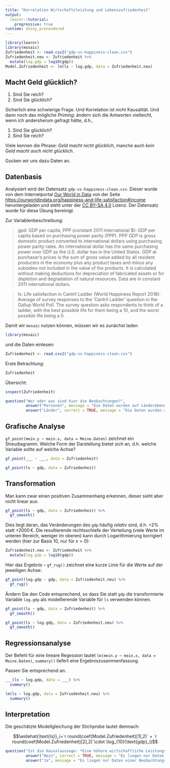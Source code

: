 ```yaml
---
title: "Korrelation Wirtschaftsleistung und Lebenszufriedenheit"
output: 
  learnr::tutorial:
    progressive: true
runtime: shiny_prerendered
---
```


```r
library(learnr)
library(mosaic)
Zufriedenheit <- read.csv2("gdp-vs-happiness-clean.csv")
Zufriedenheit.neu <- Zufriedenheit %>%
  mutate(log.gdp = log10(gdp))
Model.Zufriedenheit <- lm(ls ~ log.gdp, data = Zufriedenheit.neu) 
```

## Macht Geld glücklich?

1. Sind Sie reich? 
2. Sind Sie glücklich?

Sicherlich eine schwierige Frage. Und Korrelation ist nicht Kausalität. Und dann noch das mögliche *Priming*: ändern sich die Antworten vielleicht, wenn ich andersherum gefragt hätte, d.h.,

1. Sind Sie glücklich? 
2. Sind Sie reich?

Viele kennen die Phrase: *Geld macht nicht glücklich*, manche auch *kein Geld macht auch nicht glücklich*. 

Gucken wir uns dazu Daten an.


## Datenbasis

Analysiert wird der Datensatz `gdp-vs-happiness-clean.csv`. Dieser wurde von dem Internetportal [Our World in Data](https://ourworldindata.org/) von der Seite [https://ourworldindata.org/happiness-and-life-satisfaction#income](https://ourworldindata.org/happiness-and-life-satisfaction#income) heruntergeladen und steht unter der [CC BY-SA 4.0](https://creativecommons.org/licenses/by-sa/4.0/deed.de) Lizenz. Der Datensatz wurde für diese Übung bereinigt.

Zur Variablenbeschreibung:

> gpd: GDP per capita, PPP (constant 2011 international $): GDP per capita based on purchasing power parity (PPP). PPP GDP is gross domestic product converted to international dollars using purchasing power parity rates. An international dollar has the same purchasing power over GDP as the U.S. dollar has in the United States. GDP at purchaser's prices is the sum of gross value added by all resident producers in the economy plus any product taxes and minus any subsidies not included in the value of the products. It is calculated without making deductions for depreciation of fabricated assets or for depletion and degradation of natural resources. Data are in constant 2011 international dollars.

> ls: Life satisfaction in Cantril Ladder (World Happiness Report 2018): Average of survey responses to the 'Cantril Ladder' question in the Gallup World Poll. The survey question asks respondents to think of a ladder, with the best possible life for them being a 10, and the worst possible life being a 0. 


Damit wir `mosaic` nutzen können, müssen wir es zunächst laden

```r
library(mosaic)
```

und die Daten einlesen:

```r
Zufriedenheit <- read.csv2("gdp-vs-happiness-clean.csv")
```

Erste Betrachtung:

```r
Zufriedenheit
```

Übersicht:

```r
inspect(Zufriedenheit)
```

```r
question("Wer oder was sind hier die Beobachtungen?",
         answer("Personen", message = "Die Daten wurden auf Länderebene aggregiert, der Zusammenhang wird also nicht auf Ebene der einzelnen Personen analysiert sondern auf Durchschnittsebene des Landes."),
         answer("Länder", correct = TRUE, message = "Die Daten wurden auf Länderebene aggregiert, der Zusammenhang wird also nicht auf Ebene der einzelnen Personen analysiert sondern auf Durchschnittsebene des Landes."))
```

## Grafische Analyse

`gf_point(mein.y ~ mein.x, data = Meine.Daten)` zeichnet ein Streudiagramm. Welche Form der Darstellung bietet sich an, d.h. welche Variable sollte auf welche Achse?

```r
gf_point(___ ~ ___, data = Zufriedenheit)
```

```r
gf_point(ls ~ gdp, data = Zufriedenheit)
```

## Transformation

Man kann zwar einen positiven Zusammenhang erkennen, dieser sieht aber nicht linear aus:

```r
gf_point(ls ~ gdp, data = Zufriedenheit) %>%
  gf_smooth()
```

Dies liegt daran, das Veränderungen des `gdp` häufig *relativ* sind, d.h. $+2\%$ statt $+2000\,€$. Die resultierende rechtsschiefe der Verteilung (viele Werte im unteren Bereich, weniger im oberen) kann durch Logarithmierung korrigiert werden (hier zur Basis 10, nur für $x>0$):

```r
Zufriedenheit.neu <- Zufriedenheit %>%
  mutate(log.gdp = log10(gdp))
```

Hier das Ergebnis -- `gf_rug()` zeichnet eine kurze Linie für die Werte auf der jeweiligen Achse:

```r
gf_point(log.gdp ~ gdp, data = Zufriedenheit.neu) %>%
  gf_rug()
```


Ändern Sie den Code entsprechend, so dass Sie statt `gdp` die transformierte Variable `log.gdp` als modellierende Variable für `ls` verwenden können.

```r
gf_point(ls ~ gdp, data = Zufriedenheit) %>%
  gf_smooth()
```

```r
gf_point(ls ~ log.gdp, data = Zufriedenheit.neu) %>%
  gf_smooth()
```

## Regressionsanalyse

Der Befehl für eine lineare Regession lautet `lm(mein.y ~ mein.x, data = Meine.Daten)`, `summary()` liefert eine Ergebniszusammenfassung. 

Passen Sie entsprechend an:

```r
___(ls ~ log.gdp, data = ___) %>%
  summary()
```

```r
lm(ls ~ log.gdp, data = Zufriedenheit.neu) %>%
  summary()
```

## Interpretation

Die geschätzte Modellgleichung der Stichprobe lautet demnach:

$$\widehat{\text{ls}}_i=`r round(coef(Model.Zufriedenheit)[1],2)` + `r round(coef(Model.Zufriedenheit)[2],2)`\cdot \log_{10}(\text{gdp}_i)$$

```r
question("Ist die Kausalaussage: *Eine höhere wirtschaftliche Leistungsfähigkeit führt zu einer höheren Lebenszufriedenheit* aufgrund dieser Analyse gerechtfertigt?",
         answer("Nein", correct = TRUE, message = "Es liegen nur Daten einer Beobachtungsstudie vor, nicht die eines randomisierten Experimentes. Z.B. ist auch denkbar, dass bei einer höheren Lebenszufriedenheit die wirtschaftliche Leistungsfähigkeit steigt. Für die Beobachtungen der Stichprobe ist der Zusammenhang aber positiv."),
         answer("Ja", message = "Es liegen nur Daten einer Beobachtungsstudie vor, nicht die eines randomisierten Experimentes. Z.B. ist auch denkbar, dass bei einer höheren Lebenszufriedenheit die wirtschaftliche Leistungsfähigkeit steigt. Für die Beobachtungen der Stichprobe ist der Zusammenhang aber positiv."))
```